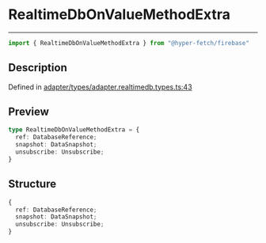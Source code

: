 

# RealtimeDbOnValueMethodExtra

<div class="api-docs__separator" data-reactroot="">

---

</div><div class="api-docs__import" data-reactroot="">

```ts
import { RealtimeDbOnValueMethodExtra } from "@hyper-fetch/firebase"
```

</div><div class="api-docs__section">

## Description

</div><div class="api-docs__description"><span class="api-docs__do-not-parse">



</span></div><p class="api-docs__definition">

Defined in [adapter/types/adapter.realtimedb.types.ts:43](https://github.com/BetterTyped/hyper-fetch/blob/c3e2c45/packages/adapter-firebase/src/adapter/types/adapter.realtimedb.types.ts#L43)

</p><div class="api-docs__section">

## Preview

</div><div class="api-docs__preview type">

```ts
type RealtimeDbOnValueMethodExtra = {
  ref: DatabaseReference; 
  snapshot: DataSnapshot; 
  unsubscribe: Unsubscribe; 
}
```

</div><div class="api-docs__section">

## Structure

</div><div class="api-docs__returns">

```ts
{
  ref: DatabaseReference;
  snapshot: DataSnapshot;
  unsubscribe: Unsubscribe;
}
```

</div>